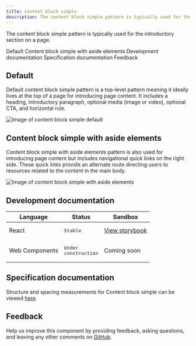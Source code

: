 ```yaml
---
title: Content block simple
description: The content block simple pattern is typically used for the introductory section on a page.
---
```


<PageDescription>

The content block simple pattern is typically used for the introductory section on a page.

</PageDescription>

<AnchorLinks>

<AnchorLink>Default</AnchorLink>
<AnchorLink>Content block simple with aside elements</AnchorLink>
<AnchorLink>Development documentation</AnchorLink>
<AnchorLink>Specification documentation</AnchorLink>
<AnchorLink>Feedback</AnchorLink>

</AnchorLinks>

## Default
Default content block simple pattern is a top-level pattern meaning it ideally lives at the top of a page for introducing page content. It includes a heading, introductory paragraph, optional media (image or video), optional CTA, and horizontal rule.

![Image of content block simple default](../../images/pattern/content-block-simple/default.jpg)

## Content block simple with aside elements
Content block simple with aside elements pattern is also used for introducing page content but includes navigational quick links on the right side. These quick links provide an alternate route directing users to resources related to the content in the main body.

![Image of content block simple with aside elements](../../images/pattern/content-block-simple/with-aside-element.jpg)


## Development documentation

| Language      | Status        | Sandbox                                                                              |
| ------------- | -----------   | ------------------------------------------------------------------------             |
| React         | <div><span class="bx--tag bx--tag--green"><pre>Stable</pre></span></div>        | [View storybook](https://ibmdotcom-react.mybluemix.net/?path=/story/patterns-blocks-contentblocksimple--default)     |
| Web Components       | <div><span class="bx--tag bx--tag--cool-gray"><pre>Under construction</pre></span></div>  | Coming soon |

## Specification documentation

Structure and spacing measurements for Content block simple can be viewed <a href="https://ibm.box.com/s/26ze6is6ff50nohlx5v28fubkh2w2f2x" target="_blank">here</a>.

## Feedback

Help us improve this component by providing feedback, asking questions, and leaving any other comments on [GitHub](https://github.com/carbon-design-system/ibm-dotcom-library).
